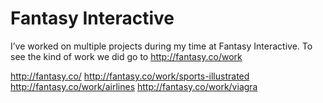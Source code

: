 
<Banner>
  <BannerItem image="/images/projects/fantasy-interactive/bet/bet1-1200x510.jpg" />
  <BannerItem image="/images/projects/fantasy-interactive/dulux/dulux1-1200x510.jpg" />
  <BannerItem image="/images/projects/fantasy-interactive/future-of-airline-travels/future-of-airline-travel-1024x426.jpg" />
  <BannerItem image="/images/projects/fantasy-interactive/google/google.jpg" />
  <BannerItem image="/images/projects/fantasy-interactive/google/google1.jpg" />
  <BannerItem image="/images/projects/fantasy-interactive/pfizer/cvs1-1200x510.jpg" />
  <BannerItem image="/images/projects/fantasy-interactive/pfizer/cvs2-1200x510.jpg" />
  <BannerItem image="/images/projects/fantasy-interactive/sony/sony-case-study-1024x426.jpg" />
  <BannerItem image="/images/projects/fantasy-interactive/sony/sony2-1200x510.jpg" />
  <BannerItem image="/images/projects/fantasy-interactive/fi.jpg" />
</Banner >

<ProjectsSubmenu />

# Fantasy Interactive

I’ve worked on multiple projects during my time at Fantasy Interactive. To see the kind of work we did go to http://fantasy.co/work

http://fantasy.co/
http://fantasy.co/work/sports-illustrated
http://fantasy.co/work/airlines
http://fantasy.co/work/viagra
